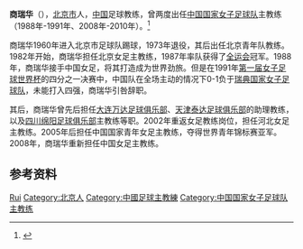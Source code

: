 '''商瑞华'''（{{bd|1944年|11月18日|||S商}}），[[北京市|北京市]]人，[[中华人民共和国|中国]]足球教练，曾两度出任[[中国国家女子足球队|中国国家女子足球队]]主教练（1988年-1991年、2008年-2010年）。<ref>{{Cite web|title=总教练：商瑞华|url=http://www.sunrisesports.com.cn/c12060.jsp|accessdate=2019-06-11|work=www.sunrisesports.com.cn|archive-date=2019-09-13|archive-url=https://web.archive.org/web/20190913023131/http://www.sunrisesports.com.cn/c12060.jsp|dead-url=no}}</ref>

商瑞华1960年进入北京市足球队踢球，1973年退役，其后出任北京青年队教练。1982年开始，商瑞华担任北京女足主教练，1987年率队获得了[[全运会|全运会]]冠军。1988年，商瑞华接手中国女足，将其打造成为世界劲旅。但是在1991年[[1991年女子世界杯足球赛|第一届女子足球世界杯]]的四分之一决赛中，中国队在全场主动的情况下0-1负于[[瑞典国家女子足球队|瑞典国家女子足球队]]，未能打入四强，商瑞华引咎辞职。

其后，商瑞华曾先后担任[[大连万达足球俱乐部|大连万达足球俱乐部]]、[[天津泰达足球俱乐部|天津泰达足球俱乐部]]的助理教练，以及[[四川绵阳足球俱乐部|四川绵阳足球俱乐部]]主教练等职。2002年重返女足教练岗位，担任河北女足主教练。2005年后担任中国国家青年女足主教练，夺得世界青年锦标赛亚军。2008年，商瑞华重新担任中国女足主教练。

== 参考资料 ==
{{reflist}}

{{1991年女足世界杯中国队参赛名单}}
{{2008年奥运会女子足球中国参赛名单}}
{{2008年女足亚洲杯赛中国队参赛名单}}

{{Authority control}}
{{DEFAULTSORT:Shang商}}
[[Category:商姓|Rui]]
[[Category:北京人|Category:北京人]]
[[Category:中國足球主教練|Category:中國足球主教練]]
[[Category:中国国家女子足球队主教练|Category:中国国家女子足球队主教练]]